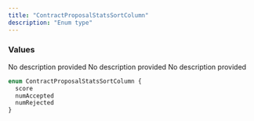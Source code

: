 ```yaml
---
title: "ContractProposalStatsSortColumn"
description: "Enum type"
---
```


### Values

<ResponseField name="score" type="enum">
  No description provided
</ResponseField>

<ResponseField name="numAccepted" type="enum">
  No description provided
</ResponseField>

<ResponseField name="numRejected" type="enum">
  No description provided
</ResponseField>


```graphql ContractProposalStatsSortColumn
enum ContractProposalStatsSortColumn {
  score
  numAccepted
  numRejected
}
```

